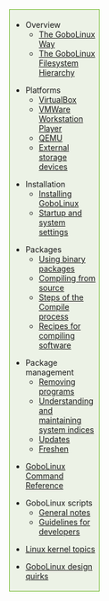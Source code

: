 <div style="float:right; border: 1px solid #6eb927; padding: .3em; width: 30%; background-color:#ecf2e6; margin-top: 0; margin-left: 10px; margin-bottom: 10px;">
* Overview
** [[The GoboLinux Way]]
** [[The GoboLinux Filesystem Hierarchy]]

* Platforms
** [[Running under VirtualBox|VirtualBox]]
** [[Running under VMWare Workstation Player|VMWare Workstation Player]]
** [[Installing-GoboLinux-under-QEMU|QEMU]]
** [[Installing to external storage devices|External storage devices]]

* Installation
** [[Installing GoboLinux]]
** [[Configuring-the-boot-process| Startup and system settings]]

* Packages
** [[Using binary packages]]
** [[Compiling from source]]
** [[Steps of the Compile process]]
** [[Recipe | Recipes for compiling software]]

* Package management
** [[Removing programs]]
** [[Understanding and maintaining system indices]]
** [[Updating-packages | Updates]]
** [[Freshen]]

* [[GoboLinux Command Reference]]

* GoboLinux scripts
** [[General notes about the scripts|General notes]]
** [[Guidelines for script authors|Guidelines for developers]]

* [[Linux kernel topics]]

* [[GoboLinux dark corners|GoboLinux design quirks]]
</div>
